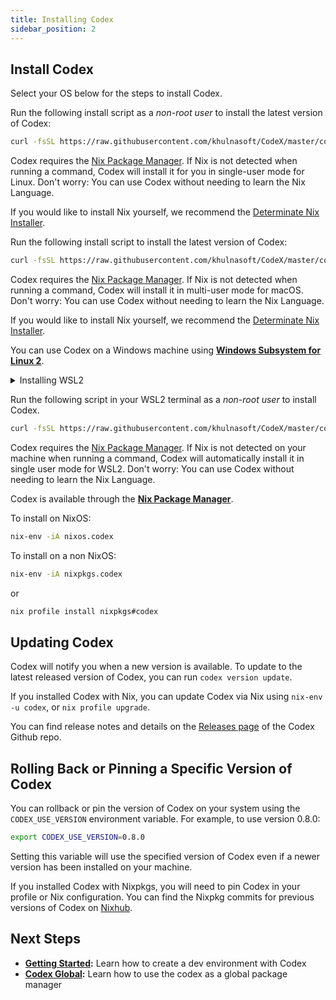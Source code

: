 ```yaml
---
title: Installing Codex
sidebar_position: 2
---
```


## Install Codex

Select your OS below for the steps to install Codex.

<Tabs>
<TabItem value="linux" label="Linux">

Run the following install script as a *non-root user* to install the latest version of Codex:

```bash
curl -fsSL https://raw.githubusercontent.com/khulnasoft/CodeX/master/codex | bash
```

Codex requires the [Nix Package Manager](https://nixos.org/download.html). If Nix is not detected when running a command, Codex will install it for you in single-user mode for Linux. Don't worry: You can use Codex without needing to learn the Nix Language.

If you would like to install Nix yourself, we recommend the [Determinate Nix Installer](https://determinate.systems/posts/determinate-nix-installer/).

</TabItem>
<TabItem value="macos" label="MacOS">

Run the following install script to install the latest version of Codex:

```bash
curl -fsSL https://raw.githubusercontent.com/khulnasoft/CodeX/master/codex | bash
```

Codex requires the [Nix Package Manager](https://nixos.org/download.html). If Nix is not detected when running a command, Codex will install it in multi-user mode for macOS. Don't worry: You can use Codex without needing to learn the Nix Language.

If you would like to install Nix yourself, we recommend the [Determinate Nix Installer](https://determinate.systems/posts/determinate-nix-installer).

</TabItem>

<TabItem value="wsl" label="Windows/WSL2">

You can use Codex on a Windows machine using [**Windows Subsystem for Linux 2**](https://learn.microsoft.com/en-us/windows/wsl/install). 

<details>
<summary>Installing WSL2</summary>

To install WSL2 with the default Ubuntu distribution, open Powershell or Windows Command Prompt as an administrator, and run:

```bash
wsl --install
```

If WSL2 is already installed, you can install Ubuntu by running

```bash
wsl --install -d Ubuntu
```
If you are running an older version of Windows, you may need to follow the [manual installation steps](https://learn.microsoft.com/en-us/windows/wsl/install-manual) to enable virtualization and WSL2 on your system. See the [official docs](https://learn.microsoft.com/en-us/windows/wsl/install) for more details

</details>

Run the following script in your WSL2 terminal as a *non-root user* to install Codex.

```bash
curl -fsSL https://raw.githubusercontent.com/khulnasoft/CodeX/master/codex | bash
```

Codex requires the [Nix Package Manager](https://nixos.org/download/). If Nix is not detected on your machine when running a command, Codex will automatically install it in single user mode for WSL2. Don't worry: You can use Codex without needing to learn the Nix Language.

</TabItem>

<TabItem value="nix" label="NixOS/Nixpkg">

Codex is available through the [**Nix Package Manager**](https://search.nixos.org/packages?channel=unstable&show=codex&from=0&size=50&sort=relevance&type=packages&query=codex). 

To install on NixOS:

```bash
nix-env -iA nixos.codex
```

To install on a non NixOS:

```bash
nix-env -iA nixpkgs.codex
```

or 

```bash
nix profile install nixpkgs#codex
```

</TabItem>
</Tabs>

## Updating Codex

Codex will notify you when a new version is available. To update to the latest released version of Codex, you can run `codex version update`. 

If you installed Codex with Nix, you can update Codex via Nix using `nix-env -u codex`, or `nix profile upgrade`.

You can find release notes and details on the [Releases page](https://github.com/khulnasoft/codex/releases) of the Codex Github repo.

## Rolling Back or Pinning a Specific Version of Codex

You can rollback or pin the version of Codex on your system using the `CODEX_USE_VERSION` environment variable. For example, to use version 0.8.0: 

```bash
export CODEX_USE_VERSION=0.8.0
```

Setting this variable will use the specified version of Codex even if a newer version has been installed on your machine. 

If you installed Codex with Nixpkgs, you will need to pin Codex in your profile or Nix configuration. You can find the Nixpkg commits for previous versions of Codex on [Nixhub](https://www.nixhub.io/packages/codex). 

## Next Steps

* **[Getting Started](quickstart.mdx):** Learn how to create a dev environment with Codex
* **[Codex Global](codex_global.md):** Learn how to use the codex as a global package manager
